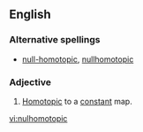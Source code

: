 ==English==
===Alternative spellings===
*[[null-homotopic]], [[nullhomotopic]]
===Adjective===
{{en-adj|-}}
#{{topology|of a [[map]]}} [[homotopic|Homotopic]] to a [[constant]] map.

[[vi:nulhomotopic]]